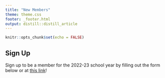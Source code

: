 ```yaml
---
title: "New Members"
theme: theme.css
footer: _footer.html
output: distill::distill_article
---
```


```r
knitr::opts_chunk$set(echo = FALSE)
```

## Sign Up
Sign up to be a member for the 2022-23 school year by filling out the form below or at [this link]()!





